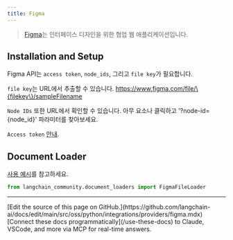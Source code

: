 ```yaml
---
title: Figma
---
```


>[Figma](https://www.figma.com/)는 인터페이스 디자인을 위한 협업 웹 애플리케이션입니다.

## Installation and Setup

Figma API는 `access token`, `node_ids`, 그리고 `file key`가 필요합니다.

`file key`는 URL에서 추출할 수 있습니다. https://www.figma.com/file/\{filekey\}/sampleFilename

`Node IDs` 또한 URL에서 확인할 수 있습니다. 아무 요소나 클릭하고 '?node-id=\{node_id\}' 파라미터를 찾아보세요.

`Access token` [안내](https://help.figma.com/hc/en-us/articles/8085703771159-Manage-personal-access-tokens).

## Document Loader

[사용 예시](/oss/python/integrations/document_loaders/figma)를 참고하세요.

```python
from langchain_community.document_loaders import FigmaFileLoader
```

---

<Callout icon="pen-to-square" iconType="regular">
    [Edit the source of this page on GitHub.](https://github.com/langchain-ai/docs/edit/main/src/oss/python/integrations/providers/figma.mdx)
</Callout>
<Tip icon="terminal" iconType="regular">
    [Connect these docs programmatically](/use-these-docs) to Claude, VSCode, and more via MCP for    real-time answers.
</Tip>

